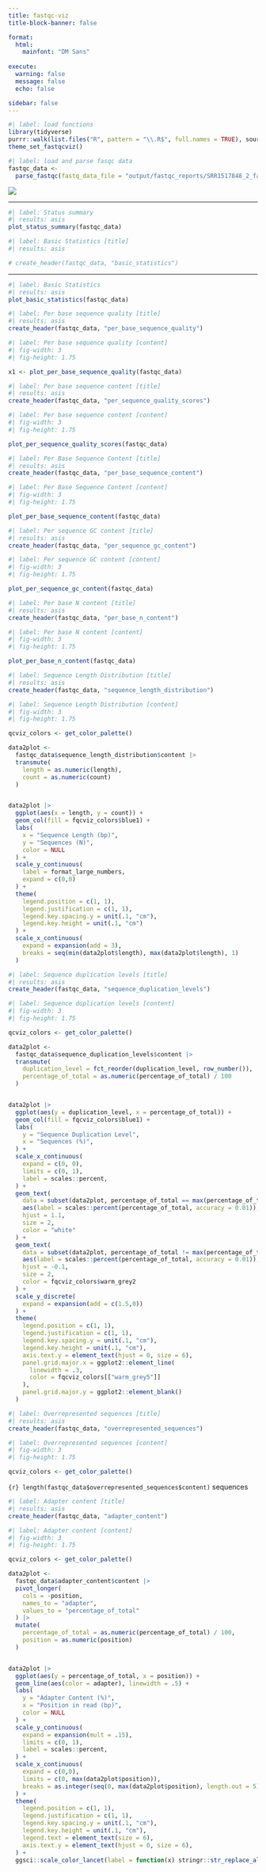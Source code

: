 ```yaml
---
title: fastqc-viz
title-block-banner: false

format:
  html:
    mainfont: "DM Sans"
   
execute: 
  warning: false
  message: false
  echo: false

sidebar: false
---
```


```r
#| label: load functions
library(tidyverse)
purrr::walk(list.files("R", pattern = "\\.R$", full.names = TRUE), source)
theme_set_fastqcviz()
```

```r
#| label: load and parse fasqc data
fastqc_data <-
  parse_fastqc(fastq_data_file = "output/fastqc_reports/SRR1517848_2_fastqc.txt")
```

::::::: grid-container
::: {.box .sidebox}

![](images/logo-light.svg){width=100%, id="logo"}

-------------

```r
#| label: Status summary
#| results: asis
plot_status_summary(fastqc_data) 

```

```r
#| label: Basic Statistics [title]
#| results: asis

# create_header(fastqc_data, "basic_statistics")
```

------

```r
#| label: Basic Statistics
#| results: asis
plot_basic_statistics(fastqc_data)
```

:::

::: box
```r
#| label: Per base sequence quality [title]
#| results: asis
create_header(fastqc_data, "per_base_sequence_quality")
```

```r
#| label: Per base sequence quality [content]
#| fig-width: 3
#| fig-height: 1.75

x1 <- plot_per_base_sequence_quality(fastqc_data)
```

:::

::: box
```r
#| label: Per base sequence content [title]
#| results: asis
create_header(fastqc_data, "per_sequence_quality_scores")
```

```r
#| label: Per base sequence content [content]
#| fig-width: 3
#| fig-height: 1.75

plot_per_sequence_quality_scores(fastqc_data)
```

:::

::: box
```r
#| label: Per Base Sequence Content [title]
#| results: asis
create_header(fastqc_data, "per_base_sequence_content")
```

```r
#| label: Per Base Sequence Content [content]
#| fig-width: 3
#| fig-height: 1.75

plot_per_base_sequence_content(fastqc_data)
```

:::

::: box
```r
#| label: Per sequence GC content [title]
#| results: asis
create_header(fastqc_data, "per_sequence_gc_content")
```

```r
#| label: Per sequence GC content [content]
#| fig-width: 3
#| fig-height: 1.75

plot_per_sequence_gc_content(fastqc_data)
```

:::

::: box
```r
#| label: Per base N content [title]
#| results: asis
create_header(fastqc_data, "per_base_n_content")
```

```r
#| label: Per base N content [content]
#| fig-width: 3
#| fig-height: 1.75

plot_per_base_n_content(fastqc_data)
```

:::


::: box
```r
#| label: Sequence Length Distribution [title]
#| results: asis
create_header(fastqc_data, "sequence_length_distribution")
```

```r
#| label: Sequence Length Distribution [content]
#| fig-width: 3
#| fig-height: 1.75

qcviz_colors <- get_color_palette()

data2plot <-
  fastqc_data$sequence_length_distribution$content |>
  transmute(
    length = as.numeric(length),
    count = as.numeric(count)
  )


data2plot |>
  ggplot(aes(x = length, y = count)) +
  geom_col(fill = fqcviz_colors$blue1) +
  labs(
    x = "Sequence Length (bp)",
    y = "Sequences (N)",
    color = NULL
  ) +
  scale_y_continuous(
    label = format_large_numbers,
    expand = c(0,0)
  ) +
  theme(
    legend.position = c(1, 1),
    legend.justification = c(1, 1),
    legend.key.spacing.y = unit(.1, "cm"),
    legend.key.height = unit(.1, "cm")
  ) +
  scale_x_continuous(
    expand = expansion(add = 3),
    breaks = seq(min(data2plot$length), max(data2plot$length), 1)
  )


```

:::


::: box
```r
#| label: Sequence duplication levels [title]
#| results: asis
create_header(fastqc_data, "sequence_duplication_levels")
```

```r
#| label: Sequence duplication levels [content]
#| fig-width: 3
#| fig-height: 1.75

qcviz_colors <- get_color_palette()

data2plot <-
  fastqc_data$sequence_duplication_levels$content |>
  transmute(
    duplication_level = fct_reorder(duplication_level, row_number()),
    percentage_of_total = as.numeric(percentage_of_total) / 100
  )


data2plot |>
  ggplot(aes(y = duplication_level, x = percentage_of_total)) +
  geom_col(fill = fqcviz_colors$blue1) +
  labs(
    y = "Sequence Duplication Level",
    x = "Sequences (%)",
  ) +
  scale_x_continuous(
    expand = c(0, 0),
    limits = c(0, 1),
    label = scales::percent,
  ) +
  geom_text(
    data = subset(data2plot, percentage_of_total == max(percentage_of_total)),
    aes(label = scales::percent(percentage_of_total, accuracy = 0.01)),
    hjust = 1.1,
    size = 2,
    color = "white"
  ) +
  geom_text(
    data = subset(data2plot, percentage_of_total != max(percentage_of_total) & percentage_of_total > 0),
    aes(label = scales::percent(percentage_of_total, accuracy = 0.01)),
    hjust = -0.1,
    size = 2,
    color = fqcviz_colors$warm_grey2
  ) +
  scale_y_discrete(
    expand = expansion(add = c(1.5,0))
  ) +
  theme(
    legend.position = c(1, 1),
    legend.justification = c(1, 1),
    legend.key.spacing.y = unit(.1, "cm"),
    legend.key.height = unit(.1, "cm"),
    axis.text.y = element_text(hjust = 0, size = 6),
    panel.grid.major.x = ggplot2::element_line(
      linewidth = .3,
      color = fqcviz_colors[["warm_grey5"]]
    ),
    panel.grid.major.y = ggplot2::element_blank()
  ) 

```

:::



::: {.box .overrepresented-sequences}
```r
#| label: Overrepresented sequences [title]
#| results: asis
create_header(fastqc_data, "overrepresented_sequences")
```

```r
#| label: Overrepresented sequences [content]
#| fig-width: 3
#| fig-height: 1.75

qcviz_colors <- get_color_palette()


```

<span id="overrepresented-sequences-count">`{r} length(fastqc_data$overrepresented_sequences$content)`</span> sequences

:::

::: {.box }

```r
#| label: Adapter content [title]
#| results: asis
create_header(fastqc_data, "adapter_content")
```

```r
#| label: Adapter content [content]
#| fig-width: 3
#| fig-height: 1.75

qcviz_colors <- get_color_palette()

data2plot <-
  fastqc_data$adapter_content$content |>
  pivot_longer(
    cols = -position,
    names_to = "adapter",
    values_to = "percentage_of_total"
  ) |>
  mutate(
    percentage_of_total = as.numeric(percentage_of_total) / 100,
    position = as.numeric(position)
  )


data2plot |>
  ggplot(aes(y = percentage_of_total, x = position)) +
  geom_line(aes(color = adapter), linewidth = .5) +
  labs(
    y = "Adapter Content (%)",
    x = "Position in read (bp)",
    color = NULL
  ) +
  scale_y_continuous(
    expand = expansion(mult = .15),
    limits = c(0, 1),
    label = scales::percent,
  ) +
  scale_x_continuous(
    expand = c(0,0),
    limits = c(0, max(data2plot$position)),
    breaks = as.integer(seq(0, max(data2plot$position), length.out = 5)),
  ) +
  theme(
    legend.position = c(1, 1),
    legend.justification = c(1, 1),
    legend.key.spacing.y = unit(.1, "cm"),
    legend.key.height = unit(.1, "cm"),
    legend.text = element_text(size = 6),
    axis.text.y = element_text(hjust = 0, size = 6),
  ) +
  ggsci::scale_color_lancet(label = function(x) stringr::str_replace_all(x, "_", " ") |> stringr::str_to_title())

```

:::





<!-- End grid container -->
:::::::